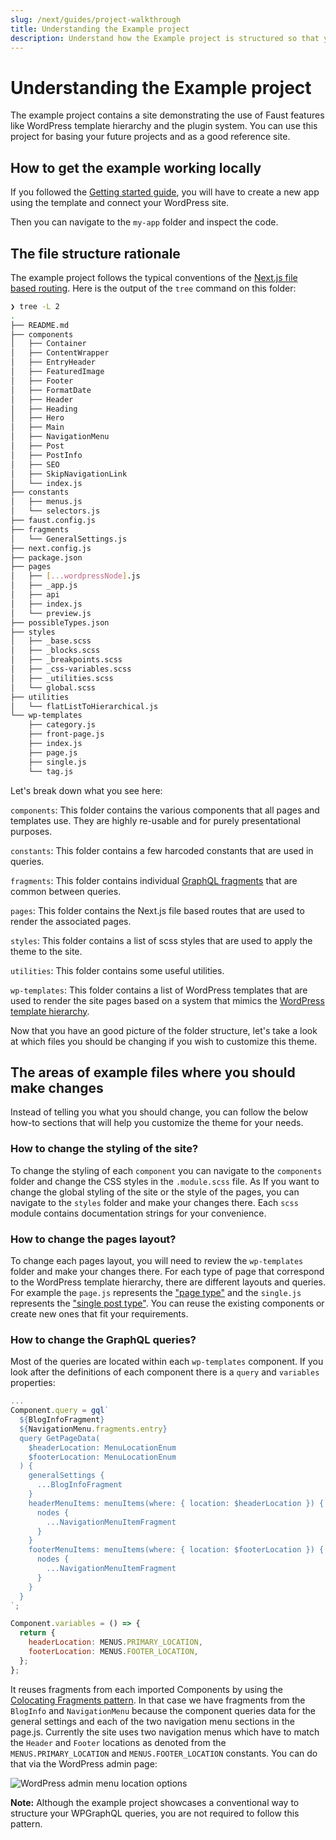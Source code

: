 ```yaml
---
slug: /next/guides/project-walkthrough
title: Understanding the Example project
description: Understand how the Example project is structured so that you can augment it according to your project’s needs
---
```


# Understanding the Example project

The example project contains a site demonstrating the use of Faust features like WordPress template hierarchy and the plugin system.
You can use this project for basing your future projects and as a good reference site.

## How to get the example working locally

If you followed the [Getting started guide](/docs/next/getting-started), you will have to create a new app using the template and connect your WordPress site.

Then you can navigate to the `my-app` folder and inspect the code.

## The file structure rationale

The example project follows the typical conventions of the [Next.js file based routing](https://nextjs.org/docs/routing/introduction).
Here is the output of the `tree` command on this folder:

```bash title="Project folder structure"
❯ tree -L 2
.
├── README.md
├── components
│   ├── Container
│   ├── ContentWrapper
│   ├── EntryHeader
│   ├── FeaturedImage
│   ├── Footer
│   ├── FormatDate
│   ├── Header
│   ├── Heading
│   ├── Hero
│   ├── Main
│   ├── NavigationMenu
│   ├── Post
│   ├── PostInfo
│   ├── SEO
│   ├── SkipNavigationLink
│   └── index.js
├── constants
│   ├── menus.js
│   └── selectors.js
├── faust.config.js
├── fragments
│   └── GeneralSettings.js
├── next.config.js
├── package.json
├── pages
│   ├── [...wordpressNode].js
│   ├── _app.js
│   ├── api
│   ├── index.js
│   └── preview.js
├── possibleTypes.json
├── styles
│   ├── _base.scss
│   ├── _blocks.scss
│   ├── _breakpoints.scss
│   ├── _css-variables.scss
│   ├── _utilities.scss
│   └── global.scss
├── utilities
│   └── flatListToHierarchical.js
└── wp-templates
    ├── category.js
    ├── front-page.js
    ├── index.js
    ├── page.js
    ├── single.js
    └── tag.js
```

Let's break down what you see here:

`components`: This folder contains the various components that all pages and templates use.
They are highly re-usable and for purely presentational purposes.

`constants`: This folder contains a few harcoded constants that are used in queries.

`fragments`: This folder contains individual [GraphQL fragments](https://www.apollographql.com/docs/react/data/fragments/) that are common between queries.

`pages`: This folder contains the Next.js file based routes that are used to render the associated pages.

`styles`: This folder contains a list of scss styles that are used to apply the theme to the site.

`utilities`: This folder contains some useful utilities.

`wp-templates`: This folder contains a list of WordPress templates that are used to render the site pages based on a system that mimics the [WordPress template hierarchy](https://developer.wordpress.org/themes/basics/template-hierarchy/).

Now that you have an good picture of the folder structure, let's take a look at which files you should be changing if you wish to customize this theme.

## The areas of example files where you should make changes

Instead of telling you what you should change, you can follow the below how-to sections that will help you customize the theme for your needs.

### How to change the styling of the site?

To change the styling of each `component` you can navigate to the `components` folder and change the CSS styles in the `.module.scss` file. As
If you want to change the global styling of the site or the style of the pages, you can navigate to the `styles` folder and make your changes there.
Each `scss` module contains documentation strings for your convenience.

### How to change the pages layout?

To change each pages layout, you will need to review the `wp-templates` folder and make your changes there.
For each type of page that correspond to the WordPress template hierarchy, there are different layouts and queries.
For example the `page.js` represents the ["page type"](https://developer.wordpress.org/themes/basics/template-hierarchy/#single-page) and the `single.js` represents the ["single post type"](https://developer.wordpress.org/themes/basics/template-hierarchy/#single-post).
You can reuse the existing components or create new ones that fit your requirements.

### How to change the GraphQL queries?

Most of the queries are located within each `wp-templates` component. If you look after the definitions of each component there is a `query` and `variables` properties:

```js title="wp-templates/front-page.js"
...
Component.query = gql`
  ${BlogInfoFragment}
  ${NavigationMenu.fragments.entry}
  query GetPageData(
    $headerLocation: MenuLocationEnum
    $footerLocation: MenuLocationEnum
  ) {
    generalSettings {
      ...BlogInfoFragment
    }
    headerMenuItems: menuItems(where: { location: $headerLocation }) {
      nodes {
        ...NavigationMenuItemFragment
      }
    }
    footerMenuItems: menuItems(where: { location: $footerLocation }) {
      nodes {
        ...NavigationMenuItemFragment
      }
    }
  }
`;

Component.variables = () => {
  return {
    headerLocation: MENUS.PRIMARY_LOCATION,
    footerLocation: MENUS.FOOTER_LOCATION,
  };
};
```

It reuses fragments from each imported Components by using the [Colocating Fragments pattern](https://www.apollographql.com/docs/react/data/fragments/#colocating-fragments).
In that case we have fragments from the `BlogInfo` and `NavigationMenu` because the component queries data for the general settings and each of the two navigation menu sections in the page.js.
Currently the site uses two navigation menus which have to match the `Header` and `Footer` locations as denoted from the `MENUS.PRIMARY_LOCATION` and `MENUS.FOOTER_LOCATION` constants.
You can do that via the WordPress admin page:

<img
  src="/docs/img/menu-locations.png"
  alt="WordPress admin menu location options"
/>

**Note:** Although the example project showcases a conventional way to structure your WPGraphQL queries, you are not required to follow this pattern.

